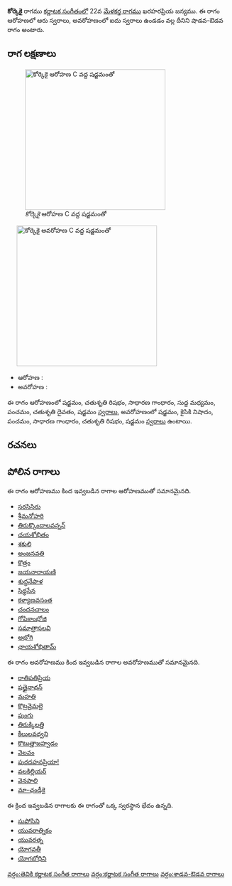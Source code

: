 {{Infobox ragam
	| name          	= కోర్కెకై
	| synonym	    	= 
	| mela          	= 
	| chakra        	= 
	| janaka        	= 
	| type          	= శాడవ-ఔడవ
	| arohanam      	= {{svaraC|S|R2|G2|M1|P|D2|S'}} 
	| avarohanam    	= {{svaraC|S'|N2|P|G2|R2|S}}
	| jeeva         	=
	| chhaya        	=
	| nyasa         	=
	| vishesha      	= 
	| equivalent  		= 
}}
{{కర్ణాటక సంగీత రాగాలు}}
'''కోర్కెకై''' రాగము [[కర్ణాటక సంగీతం]]లో 22వ [[మేళకర్త రాగము]] ఖరహరప్రియ జన్యము.  ఈ రాగం ఆరోహణలో ఆరు స్వరాలు, అవరోహణంలో ఐదు స్వరాలు ఉండడం వల్ల దీనిని షాడవ-ఔడవ రాగం అంటారు.


==రాగ లక్షణాలు==
[[Image:korkkai_ar_kb2wiki.png|thumb|right|316px|''కోర్కెకై'' ఆరోహణ C వద్ద షడ్జమంతో]]
	[[Image:korkkai_av_kb2wiki.png|thumb|right|316px|''కోర్కెకై'' అవరోహణ C వద్ద షడ్జమంతో]]

* ఆరోహణ : {{svaraC|S|R2|G2|M1|P|D2|S'}} 
* అవరోహణ : {{svaraC|S'|N2|P|G2|R2|S}}

ఈ రాగం ఆరోహణంలో షడ్జమం, చతుశృతి రిషభం, సాధారణ  గాంధారం, సుద్ద మధ్యమం, పంచమం, చతుశృతి దైవతం, షడ్జమం [[స్వరాలు]], అవరోహణంలో షడ్జమం, కైసికి నిషాదం, పంచమం, సాధారణ  గాంధారం, చతుశృతి రిషభం, షడ్జమం [[స్వరాలు]] ఉంటాయి.

==రచనలు==



==పోలిన రాగాలు==
ఈ రాగం ఆరోహణము కింద ఇవ్వబడిన రాగాల ఆరోహణముతో సమానమైనది.
* [[సరసిసిరు]]
* [[శ్రీమనోహరి]]
* [[తిరుక్కొందాలవన్నన్]]
* [[చయశోభితం]]
* [[శకులి]]
* [[అంజనవతి]]
* [[కొత్రం]]
* [[జయనారాయణి]]
* [[శుద్ధనేపాళ]]
* [[సిధ్ధసేన]]
* [[కళ్యాణవసంత]]
* [[చందనచాలం]]
* [[గోపికాంభోజి]]
* [[సమాత్రాసలవి]]
* [[అభోగి]]
* [[ఛాయశోభితామ్]]

ఈ రాగం అవరోహణము కింద ఇవ్వబడిన రాగాల అవరోహణముతో సమానమైనది.
* [[రాతిపతిప్రియ]]
* [[ షత్తైనాథన్]]
* [[మహతి]]
* [[కొట్రవైమలై]]
* [[పుంగు]]
* [[తిరుక్కిలత్తి]]
* [[కీలులవధ్వని]]
* [[కొటుత్తాజహ్వడం]]
* [[వెలవం]]
* [[పురదహనప్రియా!]]
* [[వలకిల్లియర్]]
* [[ వెనపాలి]]
* [[మా-ఛండీకై]]

ఈ క్రింద ఇవ్వబడిన రాగాలకు ఈ రాగంతో ఒక్క స్వరస్థాన భేదం ఉన్నది.
* [[సుపోసిని]]
* [[యువరాత్నికం]]
* [[యువరత్న]]
* [[ యోగవతీ]]
* [[యోగబోధిని]]



[[వర్గం:తెవికి కర్ణాటక సంగీత రాగాలు]]
[[వర్గం:కర్ణాటక సంగీత రాగాలు]]
[[వర్గం:శాడవ-ఔడవ రాగాలు]]
